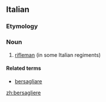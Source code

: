 ==Italian==

===Etymology===
{{suffix|bersaglio|iere|lang=it}}

===Noun===
{{it-noun|bersaglier|m|e|i}}

# [[rifleman]] (in some Italian regiments)

====Related terms====
*[[bersagliare]]

[[zh:bersagliere]]